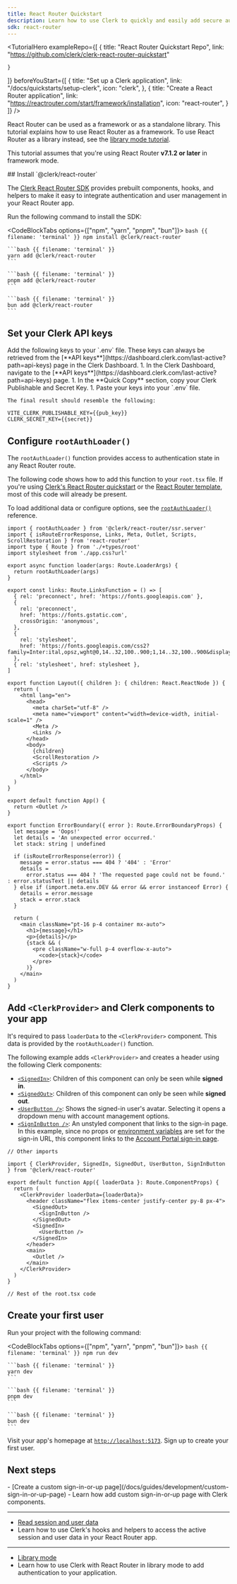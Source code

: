 ```yaml
---
title: React Router Quickstart
description: Learn how to use Clerk to quickly and easily add secure authentication and user management to your React Router application.
sdk: react-router
---
```


<TutorialHero
  exampleRepo={[
    {
      title: "React Router Quickstart Repo",
      link: "https://github.com/clerk/clerk-react-router-quickstart"

    }
  ]}
  beforeYouStart={[
    {
      title: "Set up a Clerk application",
      link: "/docs/quickstarts/setup-clerk",
      icon: "clerk",
    },
    {
      title: "Create a React Router application",
      link: "https://reactrouter.com/start/framework/installation",
      icon: "react-router",
    }
  ]}
/>

React Router can be used as a framework or as a standalone library. This tutorial explains how to use React Router as a framework. To use React Router as a library instead, see the [library mode tutorial](/docs/guides/development/library-mode).

This tutorial assumes that you're using React Router **v7.1.2 or later** in framework mode.

<Steps>
  ## Install `@clerk/react-router`

  The [Clerk React Router SDK](/docs/references/react-router/overview) provides prebuilt components, hooks, and helpers to make it easy to integrate authentication and user management in your React Router app.

  Run the following command to install the SDK:

  <CodeBlockTabs options={["npm", "yarn", "pnpm", "bun"]}>
    ```bash {{ filename: 'terminal' }}
    npm install @clerk/react-router
    ```

    ```bash {{ filename: 'terminal' }}
    yarn add @clerk/react-router
    ```

    ```bash {{ filename: 'terminal' }}
    pnpm add @clerk/react-router
    ```

    ```bash {{ filename: 'terminal' }}
    bun add @clerk/react-router
    ```
  </CodeBlockTabs>

  ## Set your Clerk API keys

  <SignedIn>
    Add the following keys to your `.env` file. These keys can always be retrieved from the [**API keys**](https://dashboard.clerk.com/last-active?path=api-keys) page in the Clerk Dashboard.
  </SignedIn>

  <SignedOut>
    1. In the Clerk Dashboard, navigate to the [**API keys**](https://dashboard.clerk.com/last-active?path=api-keys) page.
    1. In the **Quick Copy** section, copy your Clerk Publishable and Secret Key.
    1. Paste your keys into your `.env` file.

    The final result should resemble the following:
  </SignedOut>

  ```env {{ filename: '.env' }}
  VITE_CLERK_PUBLISHABLE_KEY={{pub_key}}
  CLERK_SECRET_KEY={{secret}}
  ```

  ## Configure `rootAuthLoader()`

  The `rootAuthLoader()` function provides access to authentication state in any React Router route.

  The following code shows how to add this function to your `root.tsx` file. If you're using [Clerk's React Router quickstart](https://github.com/clerk/clerk-react-router-quickstart) or the [React Router template](https://reactrouter.com/start/framework/installation), most of this code will already be present.

  To load additional data or configure options, see the [`rootAuthLoader()`](/docs/references/react-router/root-auth-loader) reference.

  ```tsx {{ filename: 'app/root.tsx', mark: [1, [6, 8]], collapsible: true }}
  import { rootAuthLoader } from '@clerk/react-router/ssr.server'
  import { isRouteErrorResponse, Links, Meta, Outlet, Scripts, ScrollRestoration } from 'react-router'
  import type { Route } from './+types/root'
  import stylesheet from './app.css?url'

  export async function loader(args: Route.LoaderArgs) {
    return rootAuthLoader(args)
  }

  export const links: Route.LinksFunction = () => [
    { rel: 'preconnect', href: 'https://fonts.googleapis.com' },
    {
      rel: 'preconnect',
      href: 'https://fonts.gstatic.com',
      crossOrigin: 'anonymous',
    },
    {
      rel: 'stylesheet',
      href: 'https://fonts.googleapis.com/css2?family=Inter:ital,opsz,wght@0,14..32,100..900;1,14..32,100..900&display=swap',
    },
    { rel: 'stylesheet', href: stylesheet },
  ]

  export function Layout({ children }: { children: React.ReactNode }) {
    return (
      <html lang="en">
        <head>
          <meta charSet="utf-8" />
          <meta name="viewport" content="width=device-width, initial-scale=1" />
          <Meta />
          <Links />
        </head>
        <body>
          {children}
          <ScrollRestoration />
          <Scripts />
        </body>
      </html>
    )
  }

  export default function App() {
    return <Outlet />
  }

  export function ErrorBoundary({ error }: Route.ErrorBoundaryProps) {
    let message = 'Oops!'
    let details = 'An unexpected error occurred.'
    let stack: string | undefined

    if (isRouteErrorResponse(error)) {
      message = error.status === 404 ? '404' : 'Error'
      details =
        error.status === 404 ? 'The requested page could not be found.' : error.statusText || details
    } else if (import.meta.env.DEV && error && error instanceof Error) {
      details = error.message
      stack = error.stack
    }

    return (
      <main className="pt-16 p-4 container mx-auto">
        <h1>{message}</h1>
        <p>{details}</p>
        {stack && (
          <pre className="w-full p-4 overflow-x-auto">
            <code>{stack}</code>
          </pre>
        )}
      </main>
    )
  }
  ```

  ## Add `<ClerkProvider>` and Clerk components to your app

  <Include src="_partials/clerk-provider/explanation" />

  It's required to pass `loaderData` to the `<ClerkProvider>` component. This data is provided by the `rootAuthLoader()` function.

  The following example adds `<ClerkProvider>` and creates a header using the following Clerk components:

  - [`<SignedIn>`](/docs/references/general/components/control/signed-in): Children of this component can only be seen while **signed in**.
  - [`<SignedOut>`](/docs/references/general/components/control/signed-out): Children of this component can only be seen while **signed out**.
  - [`<UserButton />`](/docs/references/general/components/user/user-button): Shows the signed-in user's avatar. Selecting it opens a dropdown menu with account management options.
  - [`<SignInButton />`](/docs/references/general/components/unstyled/sign-in-button): An unstyled component that links to the sign-in page. In this example, since no props or [environment variables](/docs/guides/development/clerk-environment-variables) are set for the sign-in URL, this component links to the [Account Portal sign-in page](/docs/guides/customizing-clerk/account-portal#sign-in).

  ```tsx {{ filename: 'app/root.tsx' }}
  // Other imports

  import { ClerkProvider, SignedIn, SignedOut, UserButton, SignInButton } from '@clerk/react-router'

  export default function App({ loaderData }: Route.ComponentProps) {
    return (
      <ClerkProvider loaderData={loaderData}>
        <header className="flex items-center justify-center py-8 px-4">
          <SignedOut>
            <SignInButton />
          </SignedOut>
          <SignedIn>
            <UserButton />
          </SignedIn>
        </header>
        <main>
          <Outlet />
        </main>
      </ClerkProvider>
    )
  }

  // Rest of the root.tsx code
  ```

  ## Create your first user

  Run your project with the following command:

  <CodeBlockTabs options={["npm", "yarn", "pnpm", "bun"]}>
    ```bash {{ filename: 'terminal' }}
    npm run dev
    ```

    ```bash {{ filename: 'terminal' }}
    yarn dev
    ```

    ```bash {{ filename: 'terminal' }}
    pnpm dev
    ```

    ```bash {{ filename: 'terminal' }}
    bun dev
    ```
  </CodeBlockTabs>

  Visit your app's homepage at [`http://localhost:5173`](http://localhost:5173). Sign up to create your first user.
</Steps>

## Next steps

<Cards>
  - [Create a custom sign-in-or-up page](/docs/guides/development/custom-sign-in-or-up-page)
  - Learn how add custom sign-in-or-up page with Clerk components.

  ---

  - [Read session and user data](/docs/guides/users/reading)
  - Learn how to use Clerk's hooks and helpers to access the active session and user data in your React Router app.

  ---

  - [Library mode](/docs/guides/development/library-mode)
  - Learn how to use Clerk with React Router in library mode to add authentication to your application.
</Cards>
